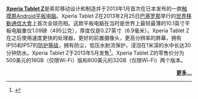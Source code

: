 '''[[Sony_Xperia_Tablet_Z|Xperia Tablet Z]]'''是索尼移动设计和制造并于2013年1月首次在日本发布的一款[[触摸屏|触摸屏]][[Android|Android]][[平板电脑|平板电脑]]。Xperia Tablet Z在2013年2月25日[[巴塞罗那|巴塞罗那]]举行的[[世界移動通信大會|世界移動通信大會]]上首次全球亮相。这款平板电脑在当时是世界上最轻最薄的10.1英寸平板电脑重仅1.09磅（495公克），厚度仅是0.27英寸（6.9毫米）。Xperia Tablet Z在{{le|Sony Xperia Tablet S|Sony Xperia Tablet S|Xperia Tablet S}}之后使用速度更快的处理器，更好的前置摄像头，更高分辨率的屏幕，拥有IP55和IP57的[[IP代码|防护等级]]，拥有防尘，低压水射流保护，浸泡在1米深的水中长达30分钟防水。Xperia Tablet Z于2013年5月发售<ref name="Xperia Tablet Z launch">{{cite web|url=http://www.wired.com/gadgetlab/2013/02/sony-xperia-tablet-z/|title=Sony's Waterproof, Ultra-Slim Xperia Tablet Z Launches In U.S. Spring 2013 |publisher=Wired |accessdate=2013-02-26}}</ref>。Xperia Tablet Z的零售价分为500美元的16GB（仅限Wi-Fi）版和600美元的32GB（仅限Wi-Fi）两个版本。
<div style="text-align:right;">'''[[Sony_Xperia_Tablet_Z|更多...]]'''</div>